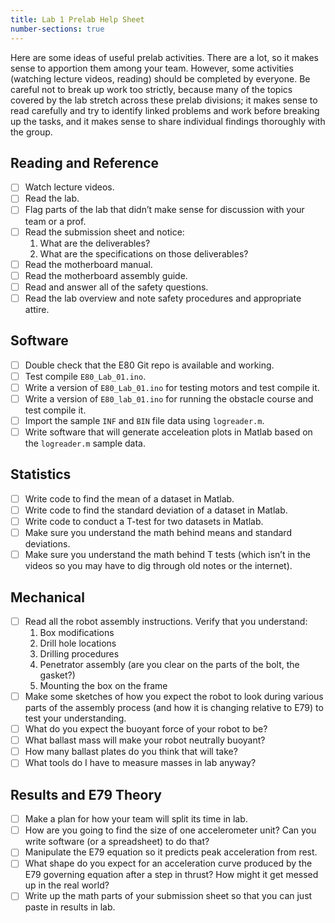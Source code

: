 ```yaml
---
title: Lab 1 Prelab Help Sheet
number-sections: true
---
```


Here are some ideas of useful prelab activities.  There are a lot, so it makes sense to apportion them among your team.  However, some activities (watching lecture videos, reading) should be completed by everyone. Be careful not to break up work too strictly, because many of the topics covered by the lab stretch across these prelab divisions; it makes sense to read carefully and try to identify linked problems and work before breaking up the tasks, and it makes sense to share individual findings thoroughly with the group.  

## Reading and Reference

- [ ] Watch lecture videos.
- [ ] Read the lab.
- [ ] Flag parts of the lab that didn't make sense for discussion with your team or a prof.
- [ ] Read the submission sheet and notice:
  1. What are the deliverables? 
  2. What are the specifications on those deliverables?
- [ ] Read the motherboard manual.
- [ ] Read the motherboard assembly guide.
- [ ] Read and answer all of the safety questions.
- [ ] Read the lab overview and note safety procedures and appropriate attire.

## Software

- [ ] Double check that the E80 Git repo is available and working.
- [ ] Test compile `E80_Lab_01.ino`.
- [ ] Write a version of `E80_Lab_01.ino` for testing motors and test compile it.
- [ ] Write a version of `E80_lab_01.ino` for running the obstacle course and test compile it.
- [ ] Import the sample `INF` and `BIN` file data using `logreader.m`.
- [ ] Write software that will generate acceleation plots in Matlab based on the `logreader.m` sample data.

## Statistics

- [ ] Write code to find the mean of a dataset in Matlab.
- [ ] Write code to find the standard deviation of a dataset in Matlab.
- [ ] Write code to conduct a T-test for two datasets in Matlab.
- [ ] Make sure you understand the math behind means and standard deviations.
- [ ] Make sure you understand the math behind T tests (which isn't in the videos so you may have to dig through old notes or the internet).

## Mechanical

- [ ] Read all the robot assembly instructions.  Verify that you understand:
  1. Box modifications 
  2. Drill hole locations
  3. Drilling procedures
  4. Penetrator assembly (are you clear on the parts of the bolt, the gasket?)
  5. Mounting the box on the frame 
- [ ] Make some sketches of how you expect the robot to look during various parts of the assembly process (and how it is changing relative to E79) to test your understanding.
- [ ] What do you expect the buoyant force of your robot to be?
- [ ] What ballast mass will make your robot neutrally buoyant?
- [ ] How many ballast plates do you think that will take?
- [ ] What tools do I have to measure masses in lab anyway?

## Results and E79 Theory

- [ ] Make a plan for how your team will split its time in lab.
- [ ] How are you going to find the size of one accelerometer unit?  Can you write software (or a spreadsheet) to do that?
- [ ] Manipulate the E79 equation so it predicts peak acceleration from rest.
- [ ] What shape do you expect for an acceleration curve produced by the E79  governing equation after a step in thrust?  How might it get messed up in the real world?
- [ ] Write up the math parts of your submission sheet so that you can just paste in results in lab.